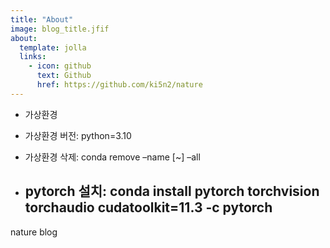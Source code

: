 ```yaml
---
title: "About"
image: blog_title.jfif
about:
  template: jolla
  links:
    - icon: github
      text: Github
      href: https://github.com/ki5n2/nature
---
```


* 가상환경

- 가상환경 버전: python=3.10


- 가상환경 삭제: conda remove --name [~] --all

-  pytorch 설치: conda install pytorch torchvision torchaudio cudatoolkit=11.3 -c pytorch
---

nature blog
